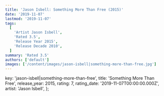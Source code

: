```yaml
---
title: 'Jason Isbell: Something More Than Free (2015)'
date: '2019-11-07'
lastmod: '2019-11-07'
tags:
  [
    'Artist Jason Isbell',
    'Rated 3.5',
    'Release Year 2015',
    'Release Decade 2010',
  ]
summary: 'Rated 3.5'
authors: ['default']
images: ['/content/images/jason-isbell|something-more-than-free.jpg']
---
```


  key: 'jason-isbell|something-more-than-free',
  title: 'Something More Than Free',
  release_year: 2015,
  rating: 7,
  rating_date: '2019-11-07T00:00:00.000Z',
  artist: 'Jason Isbell',
};

<MusicRating data={data} />
